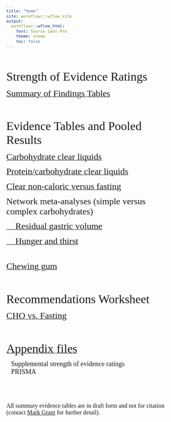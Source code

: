 ```yaml
---
title: "Home"
site: workflowr::wflow_site
output:
  workflowr::wflow_html:
    font: Source Sans Pro
    theme: cosmo
    toc: false
---
```


```{=html}
<style type="text/css">
  body{
  font-size: 9.5pt;
  font-family: Source Sans Pro;
}

.list-group-item.active, .list-group-item.active:hover, .list-group-item.active:focus {
  color: #090909;
  background-color: #0909093d;
}

.lightable-classic.lightable-hover tbody tr:hover {
    background-color: #c5d4e4;
}
.btn-xs, .btn-group-xs>.btn { 
display: none; 
}

.btn-default {
display: none !important; 
}
</style>
```


<br/><br/>

<font size = 6> Strength of Evidence Ratings </font>

[<font size = 5> Summary of Findings Tables </font>](soe_final.html)

<br><br>

<font size = 6> Evidence Tables and Pooled Results </font>

[<font size = 5> Carbohydrate clear liquids </font>](cho_final.html)<br/>

[<font size = 5> Protein/carbohydrate clear liquids  </font>](protein_final.html)

[<font size = 5> Clear non-caloric versus fasting </font>](noncaloric_clear.html)

<font size = 5> Network meta-analyses (simple versus complex carbohydrates)</font>

[<font size = 5> &emsp;Residual gastric volume</font>](nma_final.html)

[<font size = 5> &emsp;Hunger and thirst  </font>](nma_hunger_thirst.html)

<br/>

[<font size = 5> Chewing gum</font>](gum_final.html)

<br/><br/>

<font size = 6> Recommendations Worksheet</font>

[<font size = 5> CHO vs. Fasting </font>](cho_fasting_gradepro.html)

<br/><br/>

[<font size = 6> Appendix files </font>](appendix.html)

    <font size = 4>Supplemental strength of evidence ratings </font>
<br/>
    <font size = 4>PRISMA</font>

<br/><br/><br/>

<font size = 3> All summary evidence tables are in draft form and not for citation (contact <a href="mailto:mgrantmd@gmail.com">Mark Grant</a> for further detail). </font>

